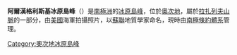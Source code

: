 {{Coord|69|28|S|156|30|E|source:GNIS|display=title}}

'''阿爾漢格利斯基冰原島峰'''（{{lang-en|Arkhangel'skiy Nunataks}}）是[[南極洲|南極洲]]的[[冰原島峰|冰原島峰]]，位於[[奧次地|奧次地]]，屬於[[拉扎列夫山脈|拉扎列夫山脈]]的一部分，由[[美國|美國]]海軍拍攝照片，以[[蘇聯|蘇聯]]地質學家命名，現時由[[南極條約體系|南極條約體系]]管理。

{{DEFAULTSORT:Arkhangel'skiy Nunataks}}
[[Category:奧次地冰原島峰|Category:奧次地冰原島峰]]


{{OatesLand-geo-stub}}